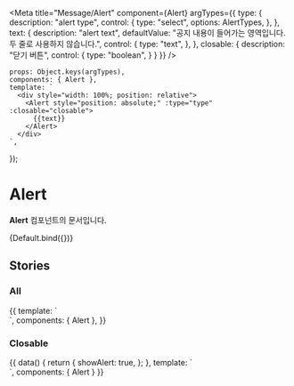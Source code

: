 
<Meta
    title="Message/Alert"
    component={Alert}
    argTypes={{
        type: {
            description: "alert type",
            control: {
                type: "select",
                options: AlertTypes,
            },
        },
        text: {
            description: "alert text",
            defaultValue:
                "공지 내용이 들어가는 영역입니다. 두 줄로 사용하지 않습니다.",
            control: {
                type: "text",
            },
        },
        closable: {
            description: "닫기 버튼",
            control: {
                type: "boolean",
            }
        }
    }}
/>

    props: Object.keys(argTypes),
    components: { Alert },
    template: `
      <div style="width: 100%; position: relative">
        <Alert style="position: absolute;" :type="type" :closable="closable">
          {{text}}
        </Alert>
      </div>
    `,
});

# Alert

**Alert** 컴포넌트의 문서입니다.

<Story name="Default" height="100px">
    {Default.bind({})}
</Story>

<ArgsTable story="Default" />

## Stories

### All
<Canvas>
    <Story name="All" height="200px">
        {{
            template: `
                <div style="width: 100%; position: relative">
                    <Alert style="position: absolute;">
                        공지 내용이 들어가는 영역입니다. 두 줄로 사용하지 않습니다.
                    </Alert>
                    <Alert style="position: absolute; top: 100px" type="warning">
                        공지 내용이 들어가는 영역입니다. 두 줄로 사용하지 않습니다.
                    </Alert>
                </div>
            `,
            components: { Alert },
        }}
    </Story>
</Canvas>

### Closable
<Canvas>
    <Story name="Closable" height="100px">
        {{
            data() {
                return {
                    showAlert: true,
                };
            },
            template: `
              <div style="width: 100%; position: relative">
                <Alert
                  v-if="showAlert"
                  type="information"
                  closable
                  @close="showAlert = false"
                  style="position: absolute"
                >
                  공지 내용이 들어가는 영역입니다. 두 줄로 사용하지 않습니다.
                </Alert>
              </div>
            `,
            components: { Alert }
        }}
    </Story>
</Canvas>
